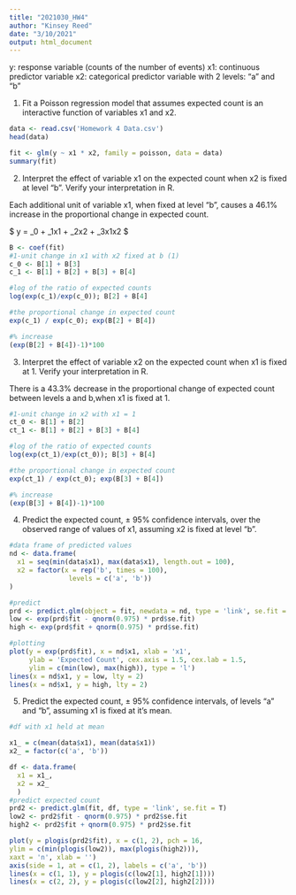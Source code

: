 ```yaml
---
title: "2021030_HW4"
author: "Kinsey Reed"
date: "3/10/2021"
output: html_document
---
```


y: response variable (counts of the number of events)
x1: continuous predictor variable
x2: categorical predictor variable with 2 levels: "a" and "b"


1. Fit a Poisson regression model that assumes expected count is an interactive function of variables x1
and x2.

```r
data <- read.csv('Homework 4 Data.csv')
head(data)

fit <- glm(y ~ x1 * x2, family = poisson, data = data)
summary(fit)
```

2. Interpret the effect of variable x1 on the expected count when x2 is fixed at level "b". Verify your
interpretation in R.

Each additional unit of variable x1, when fixed at level "b", causes a 46.1% increase in the proportional change in expected count.


$ y = \beta_0 + \beta_1x1 + \beta_2x2 + \beta_3x1x2 $
```r
B <- coef(fit)
#1-unit change in x1 with x2 fixed at b (1)
c_0 <- B[1] + B[3] 
c_1 <- B[1] + B[2] + B[3] + B[4] 

#log of the ratio of expected counts
log(exp(c_1)/exp(c_0)); B[2] + B[4]

#the proportional change in expected count
exp(c_1) / exp(c_0); exp(B[2] + B[4])

#% increase
(exp(B[2] + B[4])-1)*100
```

3. Interpret the effect of variable x2 on the expected count when x1 is fixed at 1. Verify your interpretation
in R.

There is a 43.3% decrease in the proportional change of expected count between levels a and b,when x1 is fixed at 1.

```r
#1-unit change in x2 with x1 = 1
ct_0 <- B[1] + B[2]
ct_1 <- B[1] + B[2] + B[3] + B[4]  

#log of the ratio of expected counts
log(exp(ct_1)/exp(ct_0)); B[3] + B[4] 

#the proportional change in expected count
exp(ct_1) / exp(ct_0); exp(B[3] + B[4])

#% increase
(exp(B[3] + B[4])-1)*100
```


4. Predict the expected count, ± 95% confidence intervals, over the observed range of values of x1, assuming
x2 is fixed at level "b".

```r
#data frame of predicted values
nd <- data.frame(
  x1 = seq(min(data$x1), max(data$x1), length.out = 100),
  x2 = factor(x = rep('b', times = 100),
               levels = c('a', 'b'))
)

#predict
prd <- predict.glm(object = fit, newdata = nd, type = 'link', se.fit = T)
low <- exp(prd$fit - qnorm(0.975) * prd$se.fit)
high <- exp(prd$fit + qnorm(0.975) * prd$se.fit)

#plotting
plot(y = exp(prd$fit), x = nd$x1, xlab = 'x1',
     ylab = 'Expected Count', cex.axis = 1.5, cex.lab = 1.5,
     ylim = c(min(low), max(high)), type = 'l')
lines(x = nd$x1, y = low, lty = 2)
lines(x = nd$x1, y = high, lty = 2)

```



5. Predict the expected count, ± 95% confidence intervals, of levels "a" and "b", assuming x1 is fixed at
it’s mean.

```r
#df with x1 held at mean

x1_ = c(mean(data$x1), mean(data$x1))
x2_ = factor(c('a', 'b'))

df <- data.frame(
  x1 = x1_,
  x2 = x2_
  )
#predict expected count 
prd2 <- predict.glm(fit, df, type = 'link', se.fit = T)
low2 <- prd2$fit - qnorm(0.975) * prd2$se.fit 
high2 <- prd2$fit + qnorm(0.975) * prd2$se.fit 

plot(y = plogis(prd2$fit), x = c(1, 2), pch = 16,
ylim = c(min(plogis(low2)), max(plogis(high2))),
xaxt = 'n', xlab = '')
axis(side = 1, at = c(1, 2), labels = c('a', 'b'))
lines(x = c(1, 1), y = plogis(c(low2[1], high2[1])))
lines(x = c(2, 2), y = plogis(c(low2[2], high2[2])))





```

